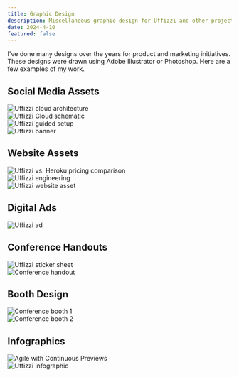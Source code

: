 ```yaml
---
title: Graphic Design
description: Miscellaneous graphic design for Uffizzi and other projects.
date: 2024-4-10
featured: false
---
```


I've done many designs over the years for product and marketing initiatives. These designs were drawn using Adobe Illustrator or Photoshop. Here are a few examples of my work.

## Social Media Assets

<section className="flex flex-col gap-6 py-8 md:max-w-[64rem]">
  <div className="grid w-full items-start gap-10 rounded-lg border p-2">
    <img src="/images/designs/uffizzi-cloud-graphic-design.png" alt="Uffizzi cloud architecture" />
  </div>
  <div className="grid w-full items-start gap-10 rounded-lg border p-2">
    <img src="/images/designs/uffizzi-cloud-schematic.png" alt="Uffizzi Cloud schematic" />
  </div>
  <div className="grid w-full items-start gap-10 rounded-lg border p-2">
    <img src="/images/designs/uffizzi-guided-setup.png" alt="Uffizzi guided setup" />
  </div>
  <div className="grid w-full items-start gap-10 rounded-lg border p-2">
    <img src="/images/designs/uffizzi-banner.png" alt="Uffizzi banner" />
  </div>
</section>

## Website Assets

<section className="flex flex-col gap-6 py-8 md:max-w-[64rem]">
  <div className="grid w-full items-start gap-10 rounded-lg border p-2">
    <img src="/images/designs/uffizzi-heroku-pricing-table.png" alt="Uffizzi vs. Heroku pricing comparison" />
  </div>
  <div className="grid w-full items-start gap-10 rounded-lg border p-2">
    <img src="/images/designs/uffizzi-engineering.png" alt="Uffizzi engineering" />
  </div>
  <div className="grid w-full items-start gap-10 rounded-lg border p-2">
    <img src="/images/designs/website-asset-2.png" alt="Uffizzi website asset" />
  </div>
</section>

## Digital Ads

<section className="flex flex-col gap-6 py-8 md:max-w-[64rem]">
  <div className="grid w-full items-start gap-10 rounded-lg border p-2">
    <img src="/images/designs/uffizzi-ad.png" alt="Uffizzi ad" />
  </div>
</section>

## Conference Handouts

<section className="flex flex-col gap-6 py-8 md:max-w-[64rem]">
  <div className="grid w-full items-start gap-10 rounded-lg border p-2">
    <img src="/images/designs/conference-sticker-sheet.png" alt="Uffizzi sticker sheet" />
  </div>
  <div className="grid w-full items-start gap-10 rounded-lg border p-2">
    <img src="/images/designs/conference-handout.png" alt="Conference handout" />
  </div>
</section>

## Booth Design

<section className="flex flex-col gap-6 py-8 md:max-w-[64rem]">
  <div className="grid w-full items-start gap-10 rounded-lg border p-2">
    <img src="/images/designs/conference-booth-1.png" alt="Conference booth 1" />
  </div>
  <div className="grid w-full items-start gap-10 rounded-lg border p-2">
    <img src="/images/designs/conference-booth-2.png" alt="Conference booth 2" />
  </div>
</section>

## Infographics

<section className="flex flex-col gap-6 py-8 md:max-w-[64rem]">
  <div className="grid w-full items-start gap-10 rounded-lg border p-2">
    <img src="/images/designs/agile-with-cp.png" alt="Agile with Continuous Previews" />
  </div>
  <div className="grid w-full items-start gap-10 rounded-lg border p-2">
    <img src="/images/designs/uffizzi-infographic.png" alt="Uffizzi infographic" />
  </div>
</section>